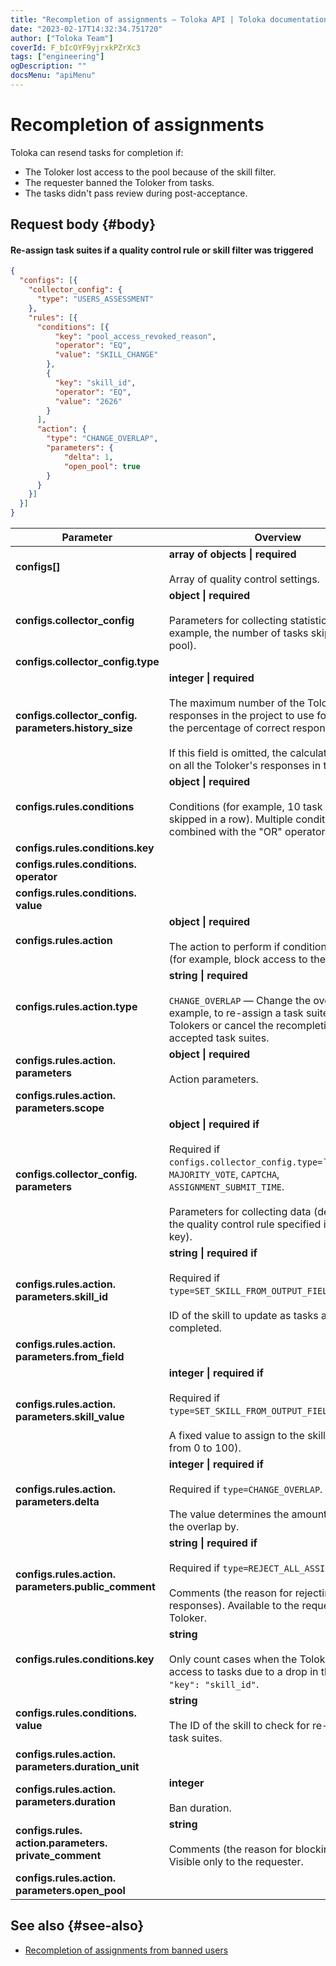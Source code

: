 ```yaml
---
title: "Recompletion of assignments — Toloka API | Toloka documentation"
date: "2023-02-17T14:32:34.751720"
author: ["Toloka Team"]
coverId: F_bIcOYF9yjrxkPZrXc3
tags: ["engineering"]
ogDescription: ""
docsMenu: "apiMenu"
---
```



# Recompletion of assignments

Toloka can resend tasks for completion if:

- The Toloker lost access to the pool because of the skill filter.
- The requester banned the Toloker from tasks.
- The tasks didn't pass review during post-acceptance.

## Request body {#body}

#### Re-assign task suites if a quality control rule or skill filter was triggered

```json
{
  "configs": [{
    "collector_config": {
      "type": "USERS_ASSESSMENT"
    },
    "rules": [{
      "conditions": [{
          "key": "pool_access_revoked_reason",
          "operator": "EQ",
          "value": "SKILL_CHANGE"
        },
        {
          "key": "skill_id",
          "operator": "EQ",
          "value": "2626"
        }
      ],
      "action": {
        "type": "CHANGE_OVERLAP",
        "parameters": {
            "delta": 1,
            "open_pool": true
        }
      }
    }]
  }]
}
```

Parameter | Overview
----- | -----
**configs[]** | **array of objects \| required**<br/><br/>Array of quality control settings.
**configs.collector_config** | **object \| required**<br/><br/>Parameters for collecting statistics (for example, the number of tasks skipped in the pool).
**configs.collector_config.type** | <RestoreTaskOverlapTable1/>
**configs.collector_config. parameters.history_size** | **integer \| required**<br/><br/>The maximum number of the Toloker's recent responses in the project to use for calculating the percentage of correct responses.<br/><br/>If this field is omitted, the calculation is based on all the Toloker's responses in the pool.
**configs.rules.conditions** | **object \| required**<br/><br/>Conditions (for example, 10 task suites skipped in a row). Multiple conditions are combined with the "OR" operator.
**configs.rules.conditions.key** | <RestoreTaskOverlapTable2/>
**configs.rules.conditions. operator** | <RestoreTaskOverlapTable3/>
**configs.rules.conditions. value** | <RestoreTaskOverlapTable4/>
**configs.rules.action** | **object \| required**<br/><br/>The action to perform if conditions are met (for example, block access to the project).
**configs.rules.action.type** | **string \| required**<br/><br/>`CHANGE_OVERLAP` — Change the overlap. For example, to re-assign a task suite to other Tolokers or cancel the recompletion of accepted task suites.
**configs.rules.action. parameters** | **object \| required**<br/><br/>Action parameters.
**configs.rules.action. parameters.scope** | <RestoreTaskOverlapTable5/>
**configs.collector_config. parameters** | **object \| required if**<br/><br/>Required if `configs.collector_config.type=``GOLDEN_SET`, `MAJORITY_VOTE`, `CAPTCHA`, `ASSIGNMENT_SUBMIT_TIME`.<br/><br/>Parameters for collecting data (depends on the quality control rule specified in the `type` key).
**configs.rules.action. parameters.skill_id** | **string \| required if**<br/><br/>Required if `type=SET_SKILL_FROM_OUTPUT_FIELD`.<br/><br/>ID of the skill to update as tasks are completed.
**configs.rules.action. parameters.from_field** | <RestoreTaskOverlapTable6/>
**configs.rules.action. parameters.skill_value** | **integer \| required if**<br/><br/>Required if `type=SET_SKILL_FROM_OUTPUT_FIELD`.<br/><br/>A fixed value to assign to the skill (a number from 0 to 100).
**configs.rules.action. parameters.delta** | **integer \| required if**<br/><br/>Required if `type=CHANGE_OVERLAP`.<br/><br/>The value determines the amount to change the overlap by.
**configs.rules.action. parameters.public_comment** | **string \| required if**<br/><br/>Required if `type=REJECT_ALL_ASSIGNMENTS`.<br/><br/>Comments (the reason for rejecting responses). Available to the requester and the Toloker.
**configs.rules.conditions.key** | **string**<br/><br/>Only count cases when the Toloker lost access to tasks due to a drop in the skill level: `"key": "skill_id"`.
**configs.rules.conditions. value** | **string**<br/><br/>The ID of the skill to check for re-assigning task suites.
**configs.rules.action. parameters.duration_unit** | <RestoreTaskOverlapTable7/>
**configs.rules.action. parameters.duration** | **integer**<br/><br/>Ban duration.
**configs.rules. action.parameters. private_comment** | **string**<br/><br/>Comments (the reason for blocking access). Visible only to the requester.
**configs.rules.action. parameters.open_pool** | <RestoreTaskOverlapTable8/>

## See also {#see-also}

- [Recompletion of assignments from banned users](/docs-new/guide/restore-task-overlap)

<ContactGuideSupport/>